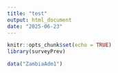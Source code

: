 ```yaml
---
title: "test"
output: html_document
date: "2025-06-23"
---
```


```r
knitr::opts_chunk$set(echo = TRUE)
library(surveyPrev)
```

```r
data("ZambiaAdm1")
```

